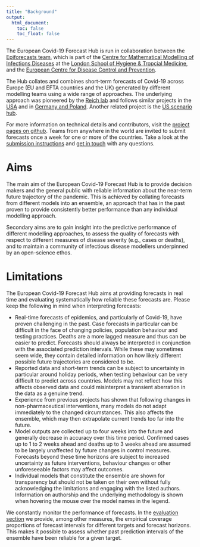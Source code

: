 ```yaml
---
title: "Background"
output:
  html_document:
    toc: false
    toc_float: false
---
```

The European Covid-19 Forecast Hub is run in collaboration between the [Epiforecasts team](http://epiforecasts.io/covid), which is part of the [Centre for Mathematical Modelling of Infections Diseases](http://cmmid.github.io/topics/covid19) at the [London School of Hygiene & Tropcial Medicine](http://www.lshtm.ac.uk), and the [European Centre for Disease Control and Prevention](http://ecdc.europa.eu).

The Hub collates and combines short-term forecasts of Covid-19 across Europe (EU and EFTA countries and the UK) generated by different modelling teams using a wide range of approaches. The underlying approach was pioneered by the [Reich lab](https://reichlab.io/) and follows similar projects in the [USA](https://covid19forecasthub.org/) and in [Germany and Poland](https://kitmetricslab.github.io/forecasthub/forecast). Another related project is the [US scenario hub](https://covid19scenariomodelinghub.org/).

For more information on technical details and contributors, visit the [project pages on github](https://github.com/epiforecasts/covid19-forecast-hub-europe). Teams from anywhere in the world are invited to submit forecasts once a week for one or more of the countries. Take a look at the [submission instructions](https://github.com/epiforecasts/covid19-forecast-hub-europe/wiki) and [get in touch](contact.html) with any questions.

# Aims

The main aim of the European Covid-19 Forecast Hub is to provide decision makers and the general public with reliable information about the near-term future trajectory of the pandemic. This is achieved by collating forecasts from different models into an ensemble, an approach that has in the past proven to provide consistently better performance than any individual modelling approach.

Secondary aims are to gain insight into the predictive performance of different modelling approaches, to assess the quality of forecasts with respect to different measures of disease severity (e.g., cases or deaths), and to maintain a community of infectious disease modellers underpinned by an open-science ethos.

# Limitations

The European Covid-19 Forecast Hub aims at providing forecasts in real time and evaluating systematically how reliable these forecasts are. Please keep the following in mind when interpreting forecasts:

- Real-time forecasts of epidemics, and particularly of Covid-19, have proven challenging in the past. Case forecasts in particular can be difficult in the face of changing policies, population behaviour and testing practices. Deaths are a more lagged measure and thus can be easier to predict. Forecasts should always be interpreted in conjunction with the associated prediction intervals. While these may sometimes seem wide, they contain detailed information on how likely different possible future trajectories are considered to be.
- Reported data and short-term trends can be subject to uncertainty in particular around holiday periods, when testing behaviour can be very difficult to predict across countries. Models may not reflect how this affects observed data and could misinterpret a transient aberration in the data as a genuine trend.
- Experience from previous projects has shown that following changes in non-pharmaceutical interventions, many models do not adapt immediately to the changed circumstances. This also affects the ensemble, which may then extrapolate current trends too far into the future.
- Model outputs are collected up to four weeks into the future and generally decrease in accuracy over this time period. Confirmed cases up to 1 to 2 weeks ahead and deaths up to 3 weeks ahead are assumed to be largely unaffected by future changes in control measures. Forecasts beyond these time horizons are subject to increased uncertainty as future interventions, behaviour changes or other unforeseeable factors may affect outcomes.
- Individual models that constitute the ensemble are shown for transparency but should not be taken on their own without fully acknowledging the limitations and engaging with the listed authors. Information on authorship and the underlying methodology is shown when hovering the mouse over the model names in the legend.

We constantly monitor the performance of forecasts. In the [evaluation section](reports.html) we provide, among other measures, the empirical coverage proportions of forecast intervals for different targets and forecast horizons. This makes it possible to assess whether past prediction intervals of the ensemble have been reliable for a given target.

